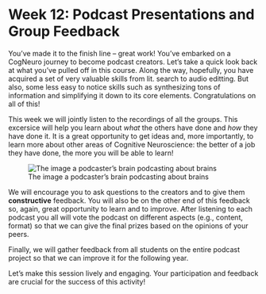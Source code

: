 # Week 12: Podcast Presentations and Group Feedback
You've made it to the finish line – great work! You've embarked on a CogNeuro journey to become podcast creators. Let's take a quick look back at what you've pulled off in this course. Along the way, hopefully, you have acquired a set of very valuable skills from lit. search to audio editting. But also, some less easy to notice skills such as synthesizing tons of information and simplifying it down to its core elements. Congratulations on all of this!

This week we will jointly listen to the recordings of all the groups. This excersice will help you learn about _what_ the others have done and _how_ they have done it. It is a great opportunity to get ideas and, more importantly, to learn more about other areas of Cognitive Neuroscience: the better of a job they have done, the more you will be able to learn!

![The image a podcaster's brain podcasting about brains](_images/brain_podcast.png)

We will encourage you to ask questions to the creators and to give them **constructive** feedback. You will also be on the other end of this feedback so, again, great opportunity to learn and to improve. After listening to each podcast you all will vote the podcast on different aspects (e.g., content, format) so that we can give the final prizes based on the opinions of your peers.

Finally, we will gather feedback from  all students on the entire podcast project so that we can improve it for the following year.

Let's make this session lively and engaging. Your participation and feedback are crucial for the success of this activity!
